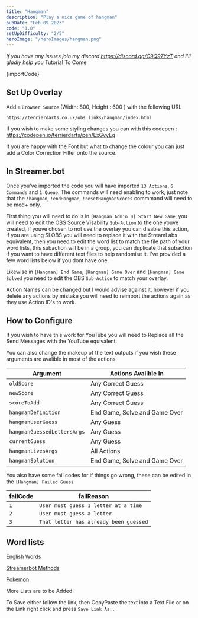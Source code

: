 ```yaml
---
title: "Hangman"
description: "Play a nice game of hangman"
pubDate: "Feb 09 2023"
code: "1.0"
setUpDifficulty: "2/5"
heroImage: "/heroImages/hangman.png"
---
```


*If you have any issues join my discord https://discord.gg/C9Q97YzT and I'll gladly help you* 
Tutorial To Come 

<CopyButton>
{importCode}
</CopyButton>

## Set Up Overlay

Add a `Browser Source` (Width: 800, Height : 600 ) with the following URL

```
https://terrierdarts.co.uk/obs_links/hangman/index.html
```
If you wish to make some styling changes you can with this codepen : https://codepen.io/terrierdarts/pen/ExGvyEq

If you are happy with the Font but what to change the colour you can just add a Color Correction Filter onto the source.

## In Streamer.bot

Once you've imported the code you will have imported `13 Actions`, `6 Commands` and `1 Queue`. The commands will need enabling to work, just note that the `!hangman`, `!endHangman`, `!resetHangmanScores` commmand will need to be mod+ only.

First thing you will need to do is in `[Hangman Admin 0] Start New Game`, you will need to edit the OBS Source Visability `Sub-Action` to the one youve created, if youve chosen to not use the overlay you can disable this action, if you are using SLOBS you will need to replace it with the StreamLabs equivalent, then you need to edit the word list to match the file path of your word lists, this subaction will be in a group, you can duplicate that subaction if you want to have different text files to help randomise it. I've provided a few word lists below if you dont have one.

Likewise in `[Hangman] End Game`, `[Hangman] Game Over` and `[Hangman] Game Solved` you need to edit the OBS `Sub-Action` to match your overlay.

Action Names can be changed but I would advise against it, however if you delete any actions by mistake you will need to reimport the actions again as they use Action ID's to work.

## How to Configure

If you wish to have this work for YouTube you will need to Replace all the Send Messages with the YouTube equivalent. 

You can also change the makeup of the text outputs if you wish these arguments are avalible in most of the actions

|Argument|Actions Avalible In|
|---|---|
|`oldScore`| Any Correct Guess|
|`newScore`|Any Correct Guess|
|`scoreToAdd`|Any Correct Guess|
|`hangmanDefinition`|End Game, Solve and Game Over|
|`hangmanUserGuess`|Any Guess|
|`hangmanGuessedLettersArgs`|Any Guess|
|`currentGuess`|Any Guess|
|`hangmanLivesArgs`|All Actions|
|`hangmanSolution`|End Game, Solve and Game Over|


You also have some fail codes for if things go wrong, these can be edited in the `[Hangman] Failed Guess` 

|failCode|failReason|
|---|---|
|`1`|`User must guess 1 letter at a time`|
|`2`|`User must guess a letter`|
|`3`|`That letter has already been guessed`|

## Word lists

[English Words](/files/hangman/hangman_en.txt)

[Streamerbot Methods](/files/hangman/hangman_streamerbot.txt)

[Pokemon](/files/hangman/hangman_pokemon.txt)

More Lists are to be Added!

To Save either follow the link, then CopyPaste the text into a Text File or on the Link right click and press `Save Link As..`